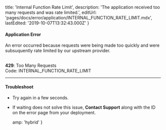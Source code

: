 
  title: 'Internal Function Rate Limit',
  description:
    'The application received too many requests and was rate limited.',
  editUrl: 'pages/docs/error/application/INTERNAL_FUNCTION_RATE_LIMIT.mdx',
  lastEdited: '2019-10-07T13:32:43.000Z'
}

#### Application Error

An error occurred because requests were being made too quickly and were subsuquently rate limited by our upstream provider.

<br />

<Note label={false}>
  <b>429</b>: Too Many Requests
  <br />
  Code: <InlineCode>INTERNAL_FUNCTION_RATE_LIMIT</InlineCode>
</Note>

---

#### Troubleshoot

- Try again in a few seconds.
- If waiting does not solve this issue, **<EmailLink type="support">Contact Support</EmailLink>** along with the ID on the error page from your deployment.


  amp: 'hybrid'
}
